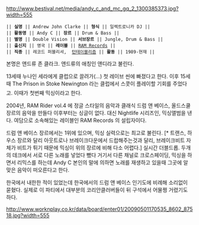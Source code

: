 http://www.bestival.net/media/andy_c_and_mc_gq_2_1300385373.jpg?width=555


 || '''실명''' || Andrew John Clarke || '''형식''' || 일렉트로니카 DJ ||
 || '''활동명''' || Andy C || '''장르''' || Drum & Bass ||
 || '''별명''' || Double Vision || '''서브장르''' || Jungle, Drum & Bass ||
 || '''출신지''' || 영국 || '''레이블''' || [[RAM Records]] ||
 || '''직종''' || 레코드 퍼블리셔,  [[턴테이블리즘]] || '''활동''' || 1989-현재 ||

본명은 앤드류 존 클라크. 앤드류의 애칭인 앤디라고 불린다.

13세때 누나인 세라에게 클럽으로 끌려가(...) 첫 레이브 씬에 빠졌다고 한다. 이후 15세때 The Prison in Stoke Newington 라는 클럽에서 스콧이 플레이할 기회를 주었다고. 이때가 첫번째 믹싱이라고 한다.

2004년,  RAM Rider vol.4 에 정글 스타일의 음악과 클래식 드럼 앤 베이스, 올드스쿨 장르의 음악을 만들다 이후부터는 싱글이 없다.
대신  Nightlife 시리즈인, 믹싱앨범을 낸다.
여담으로 소속해있는 레이블인 RAM Records 의 설립자이다.

드럼 앤 베이스 장르에서는 1위에 있으며, 믹싱 실력으로는 최고로 불린다. [* 트랜스, 하우스 장르와 달리 아웃트로나 브레이크다운에서 드랍해주는것과 달리, 브레이크비트 자체가 비트가 튀기 때문에 믹싱이 위의 장르에 비해 다소 어렵다.]
실시간 더블드롭. 두개의 데크에서 서로 다른 노래를 넣었다 뺐다 거기서 다른 채널로 크로스페이딩, 믹싱을 하면서 리믹스를 하는데 Andy C 본인의 말에 의하면 노래를 재생하고 있을때 그곳에 알맞은 음악이 떠오른다고 한다.

한국에서 내한한 적이 있었는데 한국에서의 드럼 앤 베이스 인기도에 비례해 소리없이 묻혔다. 실제로 이 파티에서 대부분의 코리안클러버들이 뒤 구석에서 어물쩡 거렸기도 하다.

http://www.worknplay.co.kr/data/board/enter01/20090501170535_8602_87518.jpg?width=555

